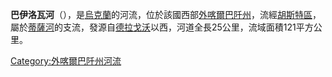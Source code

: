{{unreferenced|time=2015-10-07T07:47:10+00:00}}
'''巴伊洛瓦河'''（{{lang-uk|Байлова}}），是[[烏克蘭|烏克蘭]]的河流，位於該國西部[[外喀爾巴阡州|外喀爾巴阡州]]，流經[[胡斯特區|胡斯特區]]，屬於[[蒂薩河|蒂薩河]]的支流，發源自[[德拉戈沃|德拉戈沃]]以西，河道全長25公里，流域面積121平方公里。

{{DEFAULTSORT:Байлова}}
[[Category:外喀爾巴阡州河流|Category:外喀爾巴阡州河流]]


{{Ukraine-river-stub}}